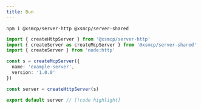 ```yaml
---
title: Bun
---
```


```package-install
npm i @xsmcp/server-http @xsmcp/server-shared
```

```ts twoslash
import { createHttpServer } from '@xsmcp/server-http'
import { createServer as createMcpServer } from '@xsmcp/server-shared'
import { createServer } from 'node:http'

const s = createMcpServer({
  name: 'example-server',
  version: '1.0.0'
})

const server = createHttpServer(s)

export default server // [!code highlight]
```
